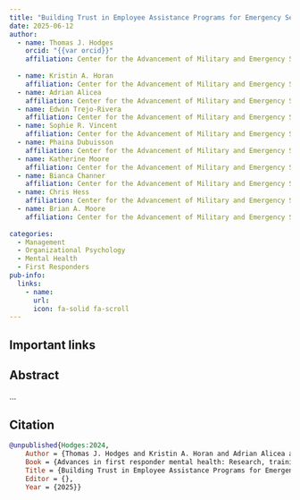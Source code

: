 ```yaml
---
title: "Building Trust in Employee Assistance Programs for Emergency Services Personnel: The Role of Trust in Employee Assistance Program Awareness, Usage, and Attitudes Among Police and Firefighters"
date: 2025-06-12
author:
  - name: Thomas J. Hodges
    orcid: "{{var orcid}}"
    affiliation: Center for the Advancement of Military and Emergency Services (AMES) Research, Kennesaw State University
    
  - name: Kristin A. Horan
    affiliation: Center for the Advancement of Military and Emergency Services (AMES) Research, Kennesaw State University
  - name: Adrian Alicea
    affiliation: Center for the Advancement of Military and Emergency Services (AMES) Research, Kennesaw State University
  - name: Edwin Trejo-Rivera
    affiliation: Center for the Advancement of Military and Emergency Services (AMES) Research, Kennesaw State University
  - name: Sophie R. Vincent
    affiliation: Center for the Advancement of Military and Emergency Services (AMES) Research, Kennesaw State University
  - name: Phaina Dubuisson
    affiliation: Center for the Advancement of Military and Emergency Services (AMES) Research, Kennesaw State University
  - name: Katherine Moore
    affiliation: Center for the Advancement of Military and Emergency Services (AMES) Research, Kennesaw State University
  - name: Bianca Channer
    affiliation: Center for the Advancement of Military and Emergency Services (AMES) Research, Kennesaw State University
  - name: Chris Hess
    affiliation: Center for the Advancement of Military and Emergency Services (AMES) Research, Kennesaw State University
  - name: Brian A. Moore
    affiliation: Center for the Advancement of Military and Emergency Services (AMES) Research, Kennesaw State University
    
categories:
  - Management
  - Organizational Psychology
  - Mental Health
  - First Responders
pub-info:
  links:
    - name: 
      url: 
      icon: fa-solid fa-scroll
---
```


## Important links

## Abstract

...

## Citation

``` bibtex
@unpublished{Hodges:2024,
    Author = {Thomas J. Hodges and Kristin A. Horan and Adrian Alicea and Edwin Trejo-Rivera and Sophie R. Vincent and Phaina Dubuisson and Katherine Moore and Bianca Channer and Chris Hess and Brian A. Moore},
    Book = {Advances in first responder mental health: Research, training, and practice},
    Title = {Building Trust in Employee Assistance Programs for Emergency Services Personnel: The Role of Trust in Employee Assistance Program Awareness, Usage, and Attitudes Among Police and Firefighters},
    Editor = {},
    Year = {2025}}
```
